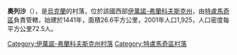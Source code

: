 {{coord|48|50|11|N|25|8|11|E|scale:30000|display=title}}

'''奧列沙'''（{{lang-uk|Олеша}}），是[[烏克蘭|烏克蘭]]的村落，位於該國西部[[伊萬諾-弗蘭科夫斯克州|伊萬諾-弗蘭科夫斯克州]]，由[[特盧馬奇區|特盧馬奇區]]負責管轄，始建於1441年，面積26.6平方公里，2001年人口1,925，人口密度每平方公里72.5人。

{{DEFAULTSORT:Олеша}}
[[Category:伊萬諾-弗蘭科夫斯克州村落|Category:伊萬諾-弗蘭科夫斯克州村落]]
[[Category:特盧馬奇區村落|Category:特盧馬奇區村落]]


{{IvanoFrankivsk-geo-stub}}